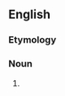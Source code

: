 {{also|hemianæsthesia}}
==English==

===Etymology===
{{prefix|en|hemi|anaesthesia}}

===Noun===
{{en-noun|-}}

# {{alternative spelling of|hemianesthesia|lang=en}}
